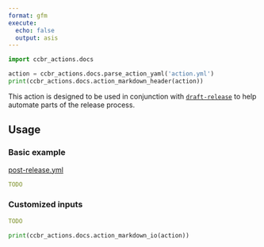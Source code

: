 ```yaml
---
format: gfm
execute:
  echo: false
  output: asis
---
```


```python
import ccbr_actions.docs

action = ccbr_actions.docs.parse_action_yaml('action.yml')
print(ccbr_actions.docs.action_markdown_header(action))
```

This action is designed to be used in conjunction with [`draft-release`](/draft-release) to help automate parts of the release process.

## Usage


### Basic example

[post-release.yml](post-release.yml)

```yaml
TODO
```

### Customized inputs

```yaml
TODO
```

```python
print(ccbr_actions.docs.action_markdown_io(action))
```
